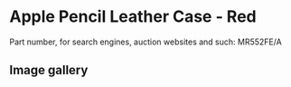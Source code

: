 
# Apple Pencil Leather Case - Red

Part number, for search engines, auction websites and such: MR552FE/A

## Image gallery

<div style={{ width: "768px" }}>
  <GalleryComponent
    images={[
      {
        original: "/everysource/MR552.png",
        thumbnail: "/everypreview/MR552.png",
      },
      {
        original: "/everysource/MR552_AV1.png",
        thumbnail: "/everypreview/MR552_AV1.png",
      },
      {
        original: "/everysource/MR552_AV2.png",
        thumbnail: "/everypreview/MR552_AV2.png",
      }
    ]}
  />
</div>